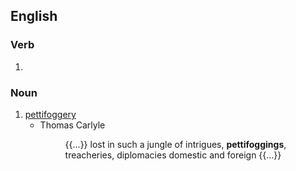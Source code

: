 ==English==

===Verb===
{{head|en|verb form}}

# {{present participle of|pettifog|lang=en|nocat=1}}

===Noun===
{{en-noun}}

# [[pettifoggery]]
#* Thomas Carlyle
#*: {{...}} lost in such a jungle of intrigues, '''pettifoggings''', treacheries, diplomacies domestic and foreign {{...}}